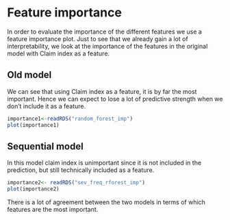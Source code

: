 # Feature importance

In order to evaluate the importance of the different features we use a feature importance plot. Just to see that we already gain a lot of interpretability, we look at the importance of the features in the original model with Claim index as a feature.

## Old model

We can see that using Claim index as a feature, it is by far the most important. Hence we can expect to lose a lot of predictive strength when we don't include it as a feature. 
```r
importance1<-readRDS("random_forest_imp")
plot(importance1)
```

## Sequential model
In this model claim index is unimportant since it is not included in the prediction, but still technically included as a feature.
```r
importance2<- readRDS("sev_freq_rforest_imp")
plot(importance2)
```
There is a lot of agreement between the two models in terms of which features are the most important. 

